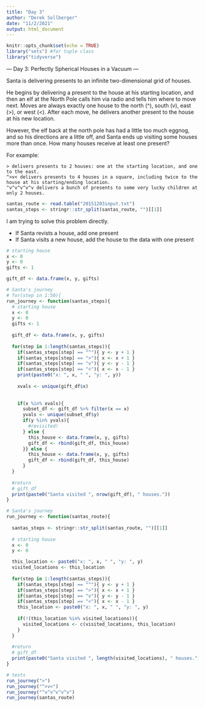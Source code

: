 ```yaml
---
title: "Day 3"
author: "Derek Sollberger"
date: "11/2/2021"
output: html_document
---
```


```r
knitr::opts_chunk$set(echo = TRUE)
library("sets") #for tuple class
library("tidyverse")
```

--- Day 3: Perfectly Spherical Houses in a Vacuum ---

Santa is delivering presents to an infinite two-dimensional grid of houses.

He begins by delivering a present to the house at his starting location, and then an elf at the North Pole calls him via radio and tells him where to move next. Moves are always exactly one house to the north (^), south (v), east (>), or west (<). After each move, he delivers another present to the house at his new location.

However, the elf back at the north pole has had a little too much eggnog, and so his directions are a little off, and Santa ends up visiting some houses more than once. How many houses receive at least one present?

For example:

    > delivers presents to 2 houses: one at the starting location, and one to the east.
    ^>v< delivers presents to 4 houses in a square, including twice to the house at his starting/ending location.
    ^v^v^v^v^v delivers a bunch of presents to some very lucky children at only 2 houses.

```r
santas_route <- read.table("20151203input.txt")
santas_steps <- stringr::str_split(santas_route, "")[[1]]
```

I am trying to solve this problem directly.

* If Santa revists a house, add one present
* If Santa visits a new house, add the house to the data with one present

```r
# starting house
x <- 0
y <- 0
gifts <- 1

gift_df <- data.frame(x, y, gifts)
```

```r
# Santa's journey
# for(step in 1:50){
run_journey <- function(santas_steps){
  # starting house
  x <- 0
  y <- 0
  gifts <- 1
  
  gift_df <- data.frame(x, y, gifts)
  
  for(step in 1:length(santas_steps)){
    if(santas_steps[step] == "^"){ y <- y + 1 }
    if(santas_steps[step] == ">"){ x <- x + 1 }
    if(santas_steps[step] == "v"){ y <- y - 1 }
    if(santas_steps[step] == "<"){ x <- x - 1 }
    print(paste0("x: ", x, " ", "y: ", y))
    
    xvals <- unique(gift_df$x)
    
    
    if(x %in% xvals){
      subset_df <- gift_df %>% filter(x == x)
      yvals <- unique(subset_df$y)
      if(y %in% yvals){
        #revisited!
      } else {
        this_house <- data.frame(x, y, gifts)
        gift_df <- rbind(gift_df, this_house)
      }} else {
        this_house <- data.frame(x, y, gifts)
        gift_df <- rbind(gift_df, this_house)
      }  
  }
  
  #return
  # gift_df
  print(paste0("Santa visited ", nrow(gift_df), " houses."))
}
```

```r
# Santa's journey
run_journey <- function(santas_route){
  
  santas_steps <- stringr::str_split(santas_route, "")[[1]]
  
  # starting house
  x <- 0
  y <- 0

  this_location <- paste0("x: ", x, " ", "y: ", y)
  visited_locations <- this_location
  
  for(step in 1:length(santas_steps)){
    if(santas_steps[step] == "^"){ y <- y + 1 }
    if(santas_steps[step] == ">"){ x <- x + 1 }
    if(santas_steps[step] == "v"){ y <- y - 1 }
    if(santas_steps[step] == "<"){ x <- x - 1 }
    this_location <- paste0("x: ", x, " ", "y: ", y)
    
    if(!(this_location %in% visited_locations)){
      visited_locations <- c(visited_locations, this_location)
    }
  }
  
  #return
  # gift_df
  print(paste0("Santa visited ", length(visited_locations), " houses."))
}
```

```r
# tests
run_journey(">")
run_journey("^>v<")
run_journey("^v^v^v^v^v")
run_journey(santas_route)
```

